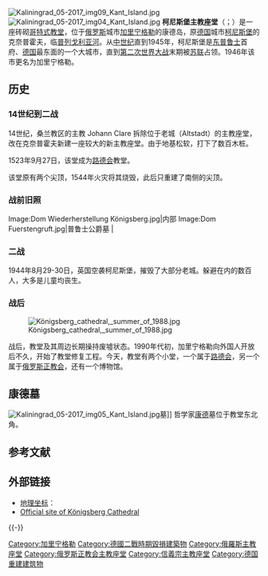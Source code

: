[[File:Kaliningrad_05-2017_img09_Kant_Island.jpg|thumb]]
[[File:Kaliningrad_05-2017_img04_Kant_Island.jpg|thumb]]
'''柯尼斯堡主教座堂'''（{{Lang-de|Königsberger Dom}}；{{Lang-ru|Кафедральный собор Кёнигсберга}}）是一座砖砌[[哥特式教堂|哥特式教堂]]，位于[[俄罗斯|俄罗斯]]城市[[加里宁格勒|加里宁格勒]]的康德岛，原[[德国|德国]]城市[[柯尼斯堡|柯尼斯堡]]的克奈普霍夫，临[[普列戈利亚河|普列戈利亚河]]。从[[中世纪|中世纪]]直到1945年，柯尼斯堡是[[东普鲁士|东普鲁士]]首府、[[德国|德国]]最东面的一个大城市，直到[[第二次世界大战|第二次世界大战]]末期被[[苏联|苏联]]占领。1946年该市更名为加里宁格勒。

==历史==
===14世纪到二战===
14世纪，桑兰教区的主教 Johann Clare 拆除位于老城（Altstadt）的主教座堂，改在克奈普霍夫新建一座较大的新主教座堂。由于地基松软，打下了数百木桩。

1523年9月27日，该堂成为[[路德会|路德会]]教堂。

该堂原有两个尖顶，1544年火灾将其烧毁，此后只重建了南侧的尖顶。

===战前旧照===
<gallery>
Image:Dom Wiederherstellung Königsberg.jpg|内部
Image:Dom Fuerstengruft.jpg|普鲁士公爵墓
|
</gallery>

===二战===
1944年8月29-30日，英国空袭柯尼斯堡，摧毁了大部分老城。躲避在内的数百人，大多是儿童均丧生。

===战后===
[[File:Königsberg_cathedral,_summer_of_1988.jpg|thumb]]

战后，教堂及其周边长期操持废墟状态。1990年代初，加里宁格勒向外国人开放后不久，开始了教堂修复工程。今天，教堂有两个小堂，一个属于[[路德会|路德会]]，另一个属于[[俄罗斯正教会|俄罗斯正教会]]，还有一个博物馆。

==康德墓==
[[Image:Kaliningrad_05-2017_img05_Kant_Island.jpg|thumb]]墓]]
哲学家[[康德|康德]]墓位于教堂东北角。

== 参考文献 ==
{{Reflist}}

== 外部链接 ==
* [[地理坐标|地理坐标]]：{{Coord|54|42|23|N|20|30|42|E|region:RU_type:landmark|display=inline,title}}
* [http://www.sobor-kaliningrad.ru Official site of Königsberg Cathedral] {{Wayback|url=http://www.sobor-kaliningrad.ru/ |date=20090302061651 }}

{{-}}
{{Authority control}}

[[Category:加里宁格勒|Category:加里宁格勒]]
[[Category:德國二戰時期毀損建築物|Category:德國二戰時期毀損建築物]]
[[Category:俄羅斯主教座堂|Category:俄羅斯主教座堂]]
[[Category:俄罗斯正教会主教座堂|Category:俄罗斯正教会主教座堂]]
[[Category:信義宗主教座堂|Category:信義宗主教座堂]]
[[Category:德国重建建筑物|Category:德国重建建筑物]]